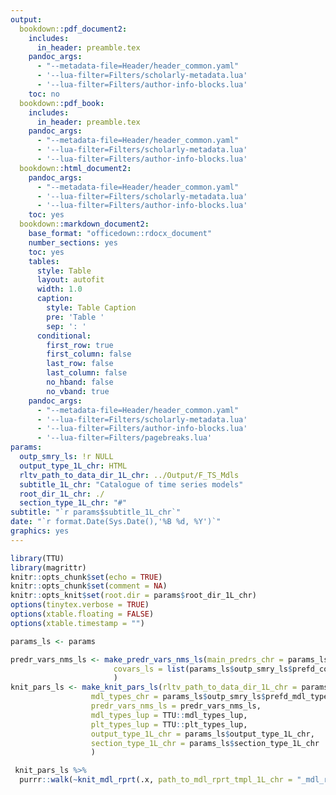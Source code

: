 ```yaml
---
output: 
  bookdown::pdf_document2: 
    includes:
      in_header: preamble.tex
    pandoc_args: 
      - "--metadata-file=Header/header_common.yaml"
      - '--lua-filter=Filters/scholarly-metadata.lua'
      - '--lua-filter=Filters/author-info-blocks.lua'
    toc: no
  bookdown::pdf_book: 
    includes:
      in_header: preamble.tex
    pandoc_args: 
      - "--metadata-file=Header/header_common.yaml"
      - '--lua-filter=Filters/scholarly-metadata.lua'
      - '--lua-filter=Filters/author-info-blocks.lua'
  bookdown::html_document2:
    pandoc_args: 
      - "--metadata-file=Header/header_common.yaml"
      - '--lua-filter=Filters/scholarly-metadata.lua'
      - '--lua-filter=Filters/author-info-blocks.lua' 
    toc: yes
  bookdown::markdown_document2:
    base_format: "officedown::rdocx_document"
    number_sections: yes
    toc: yes
    tables:
      style: Table
      layout: autofit
      width: 1.0
      caption:
        style: Table Caption
        pre: 'Table '
        sep: ': '
      conditional:
        first_row: true
        first_column: false
        last_row: false
        last_column: false
        no_hband: false
        no_vband: true
    pandoc_args: 
      - "--metadata-file=Header/header_common.yaml"
      - '--lua-filter=Filters/scholarly-metadata.lua'
      - '--lua-filter=Filters/author-info-blocks.lua'
      - '--lua-filter=Filters/pagebreaks.lua'
params:
  outp_smry_ls: !r NULL
  output_type_1L_chr: HTML
  rltv_path_to_data_dir_1L_chr: ../Output/F_TS_Mdls
  subtitle_1L_chr: "Catalogue of time series models"
  root_dir_1L_chr: ./
  section_type_1L_chr: "#"
subtitle: "`r params$subtitle_1L_chr`"
date: "`r format.Date(Sys.Date(),'%B %d, %Y')`"
graphics: yes
---
```


```r
library(TTU)
library(magrittr)
knitr::opts_chunk$set(echo = TRUE)
knitr::opts_chunk$set(comment = NA)
knitr::opts_knit$set(root.dir = params$root_dir_1L_chr)
options(tinytex.verbose = TRUE)
options(xtable.floating = FALSE)
options(xtable.timestamp = "")
```

```r
params_ls <- params
```

```r
predr_vars_nms_ls <- make_predr_vars_nms_ls(main_predrs_chr = params_ls$outp_smry_ls$predr_cmprsn_tb$predr_chr, 
                       covars_ls = list(params_ls$outp_smry_ls$prefd_covars_chr)
                       )
knit_pars_ls <- make_knit_pars_ls(rltv_path_to_data_dir_1L_chr = params_ls$rltv_path_to_data_dir_1L_chr,
                  mdl_types_chr = params_ls$outp_smry_ls$prefd_mdl_types_chr,
                  predr_vars_nms_ls = predr_vars_nms_ls,
                  mdl_types_lup = TTU::mdl_types_lup, 
                  plt_types_lup = TTU::plt_types_lup,
                  output_type_1L_chr = params_ls$output_type_1L_chr,
                  section_type_1L_chr = params_ls$section_type_1L_chr
                  ) 
```


```r
 knit_pars_ls %>%
  purrr::walk(~knit_mdl_rprt(.x, path_to_mdl_rprt_tmpl_1L_chr = "_mdl_rpt_tmpl.Rmd"))
```

